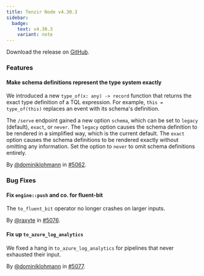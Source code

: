 ```yaml
---
title: Tenzir Node v4.30.3
sidebar:
  badge:
    text: v4.30.3
    variant: note
---
```


Download the release on [GitHub](https://github.com/tenzir/tenzir/releases/tag/v4.30.3).

### Features

#### Make schema definitions represent the type system exactly

We introduced a new `type_of(x: any) -> record` function that returns the exact
type definition of a TQL expression. For example, `this = type_of(this)`
replaces an event with its schema's definition.

The `/serve` endpoint gained a new option `schema`, which can be set to `legacy`
(default), `exact`, or `never`. The `legacy` option causes the schema definition
to be rendered in a simplified way, which is the current default. The `exact`
option causes the schema definitions to be rendered exactly without omitting any
information. Set the option to `never` to omit schema definitions entirely.

By [@dominiklohmann](https://github.com/dominiklohmann) in [#5062](https://github.com/tenzir/tenzir/pull/5062).

### Bug Fixes

#### Fix `engine::push` and co. for fluent-bit

The `to_fluent_bit` operator no longer crashes on larger inputs.

By [@raxyte](https://github.com/raxyte) in [#5076](https://github.com/tenzir/tenzir/pull/5076).

#### Fix up `to_azure_log_analytics`

We fixed a hang in `to_azure_log_analytics` for pipelines that never exhausted
their input.

By [@dominiklohmann](https://github.com/dominiklohmann) in [#5077](https://github.com/tenzir/tenzir/pull/5077).
